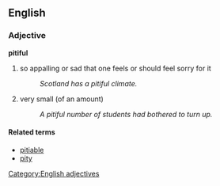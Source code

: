 ==English==
===Adjective===
'''pitiful'''
#so appalling or sad that one feels or should feel sorry for it
#:''Scotland has a pitiful climate.''
#very small (of an amount)
#:''A pitiful number of students had bothered to turn up.''

====Related terms====
* [[pitiable]]
* [[pity]]

[[Category:English adjectives]]